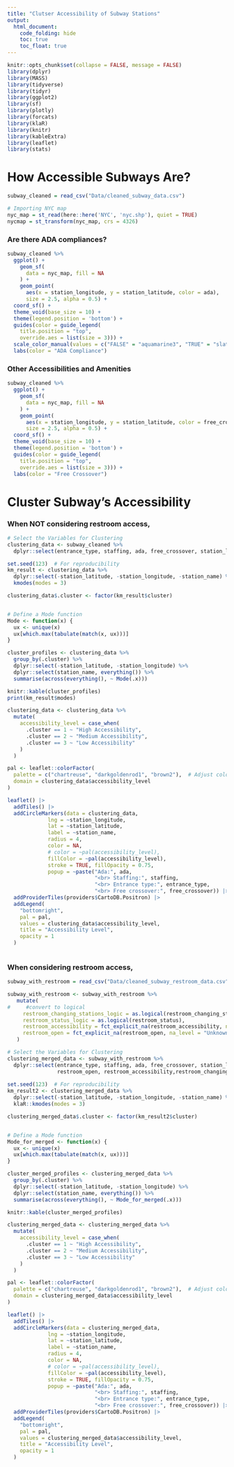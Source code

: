 ```yaml
---
title: "Clutser Accessibility of Subway Stations"
output: 
  html_document:
    code_folding: hide
    toc: true
    toc_float: true
---
```


```r
knitr::opts_chunk$set(collapse = FALSE, message = FALSE)
library(dplyr)
library(MASS) 
library(tidyverse)
library(tidyr)
library(ggplot2)
library(sf)
library(plotly)
library(forcats)
library(klaR)
library(knitr)
library(kableExtra)
library(leaflet)
library(stats)
```
 

# How Accessible Subways Are?

```r
subway_cleaned = read_csv("Data/cleaned_subway_data.csv")

# Importing NYC map
nyc_map = st_read(here::here('NYC', 'nyc.shp'), quiet = TRUE)
nycmap = st_transform(nyc_map, crs = 4326)
```


### Are there ADA compliances?


```r
subway_cleaned %>% 
  ggplot() +
    geom_sf(
      data = nyc_map, fill = NA
    ) + 
    geom_point(
      aes(x = station_longitude, y = station_latitude, color = ada),
      size = 2.5, alpha = 0.5) +
  coord_sf() +
  theme_void(base_size = 10) +
  theme(legend.position = 'bottom') +
  guides(color = guide_legend(
    title.position = "top",
    override.aes = list(size = 3))) +
  scale_color_manual(values = c("FALSE" = "aquamarine3", "TRUE" = "slateblue3")) +
  labs(color = "ADA Compliance")

```


### Other Accessibilities and Amenities

```r
subway_cleaned %>% 
  ggplot() +
    geom_sf(
      data = nyc_map, fill = NA
    ) + 
    geom_point(
      aes(x = station_longitude, y = station_latitude, color = free_crossover),
      size = 2.5, alpha = 0.5) +
  coord_sf() +
  theme_void(base_size = 10) +
  theme(legend.position = 'bottom') +
  guides(color = guide_legend(
    title.position = "top",
    override.aes = list(size = 3))) +
  labs(color = "Free Crossover")
```


# Cluster Subway's Accessibility

### When NOT considering restroom access,

```r
# Select the Variables for Clustering
clustering_data <- subway_cleaned %>%
  dplyr::select(entrance_type, staffing, ada, free_crossover, station_latitude, station_longitude, station_name)

set.seed(123)  # For reproducibility
km_result <- clustering_data %>% 
  dplyr::select(-station_latitude, -station_longitude, -station_name) %>% 
  kmodes(modes = 3)
```


```r
clustering_data$.cluster <- factor(km_result$cluster)


# Define a Mode function
Mode <- function(x) {
  ux <- unique(x)
  ux[which.max(tabulate(match(x, ux)))]
}

cluster_profiles <- clustering_data %>%
  group_by(.cluster) %>%
  dplyr::select(-station_latitude, -station_longitude) %>% 
  dplyr::select(station_name, everything()) %>% 
  summarise(across(everything(), ~ Mode(.x)))

knitr::kable(cluster_profiles)
print(km_result$modes)

```


```r
clustering_data <- clustering_data %>% 
  mutate(
    accessibility_level = case_when(
      .cluster == 1 ~ "High Accessibility",
      .cluster == 2 ~ "Medium Accessibility",
      .cluster == 3 ~ "Low Accessibility"
    )
  )

pal <- leaflet::colorFactor(
  palette = c("chartreuse", "darkgoldenrod1", "brown2"),  # Adjust colors as needed
  domain = clustering_data$accessibility_level
)

leaflet() |>
  addTiles() |>  
  addCircleMarkers(data = clustering_data,
             lng = ~station_longitude,
             lat = ~station_latitude,
             label = ~station_name,
             radius = 4,
             color = NA,
             # color = ~pal(accessibility_level),
             fillColor = ~pal(accessibility_level),
             stroke = TRUE, fillOpacity = 0.75,
             popup = ~paste("Ada:", ada,
                            "<br> Staffing:", staffing,
                            "<br> Entrance type:", entrance_type,
                            "<br> Free crossover:", free_crossover)) |>
  addProviderTiles(providers$CartoDB.Positron) |>
  addLegend(
    "bottomright",
    pal = pal,
    values = clustering_data$accessibility_level,
    title = "Accessibility Level",
    opacity = 1
  )
  
```


### When considering restroom access,

```r
subway_with_restroom = read_csv("Data/cleaned_subway_restroom_data.csv")

subway_with_restroom <- subway_with_restroom %>% 
   mutate(
#     #convert to logical
     restroom_changing_stations_logic = as.logical(restroom_changing_stations),
     restroom_status_logic = as.logical(restroom_status),
     restroom_accessibility = fct_explicit_na(restroom_accessibility, na_level = "Unknown"),
     restroom_open = fct_explicit_na(restroom_open, na_level = "Unknown")
   )
```


```r

# Select the Variables for Clustering
clustering_merged_data <- subway_with_restroom %>%
  dplyr::select(entrance_type, staffing, ada, free_crossover, station_latitude, station_longitude, station_name,
                restroom_open, restroom_accessibility,restroom_changing_stations_logic, restroom_status_logic)
             
set.seed(123)  # For reproducibility
km_result2 <- clustering_merged_data %>% 
  dplyr::select(-station_latitude, -station_longitude, -station_name) %>% 
  klaR::kmodes(modes = 3)

clustering_merged_data$.cluster <- factor(km_result2$cluster)


# Define a Mode function
Mode_for_merged <- function(x) {
  ux <- unique(x)
  ux[which.max(tabulate(match(x, ux)))]
}

cluster_merged_profiles <- clustering_merged_data %>%
  group_by(.cluster) %>%
  dplyr::select(-station_latitude, -station_longitude) %>% 
  dplyr::select(station_name, everything()) %>% 
  summarise(across(everything(), ~ Mode_for_merged(.x)))

knitr::kable(cluster_merged_profiles)
```

```r
clustering_merged_data <- clustering_merged_data %>% 
  mutate(
    accessibility_level = case_when(
      .cluster == 1 ~ "High Accessibility",
      .cluster == 2 ~ "Medium Accessibility",
      .cluster == 3 ~ "Low Accessibility"
    )
  )

pal <- leaflet::colorFactor(
  palette = c("chartreuse", "darkgoldenrod1", "brown2"),  # Adjust colors as needed
  domain = clustering_merged_data$accessibility_level
)

leaflet() |>
  addTiles() |>  
  addCircleMarkers(data = clustering_merged_data,
             lng = ~station_longitude,
             lat = ~station_latitude,
             label = ~station_name,
             radius = 4,
             color = NA,
             # color = ~pal(accessibility_level),
             fillColor = ~pal(accessibility_level),
             stroke = TRUE, fillOpacity = 0.75,
             popup = ~paste("Ada:", ada,
                            "<br> Staffing:", staffing,
                            "<br> Entrance type:", entrance_type,
                            "<br> Free crossover:", free_crossover)) |>
  addProviderTiles(providers$CartoDB.Positron) |>
  addLegend(
    "bottomright",
    pal = pal,
    values = clustering_merged_data$accessibility_level,
    title = "Accessibility Level",
    opacity = 1
  )
```

